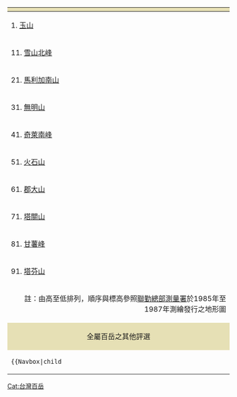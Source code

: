 {|class="navbox collapsible autocollapse" style="text-align:left"
! colspan="10" style="background:#E6E0B5" | {{Tnavbar-collapsible|{{Flagicon image|Mount Yu Shan - Taiwan.jpg}} [[台灣百岳|臺灣百岳]]|Taiwan Top 100 Peaks}} 
|-
| {{0}}1. [[玉山]] || {{0}}2. [[雪山 (台灣)|雪山]] || {{0}}3. [[玉山東峰]] || {{0}}4. [[玉山北峰]] || {{0}}5. [[玉山南峰]] || {{0}}6. [[秀姑巒山]] || {{0}}7. [[馬博拉斯山]] || {{0}}8.[[南湖大山]] || {{0}}9. [[東小南山]] || {{0}}10. [[中央尖山]]
|-bgcolor="#F5F3E2" 
| 11. [[雪山北峰]] || 12. [[關山]] || 13. [[大水窟山]] || 14. [[南湖大山東峰]] || 15. [[東郡大山]] || 16. [[奇萊北峰]] || 17. [[向陽山]] || 18. [[大劍山]] || 19. [[雲峰]] || {{0}}20. [[奇萊主山]]
|-
| 21. [[馬利加南山]] || 22. [[南湖北山]] || 23. [[大雪山 (台灣)|大雪山]] || 24. [[品田山]] || 25. [[玉山西峰]] || 26. [[頭鷹山]] || 27. [[三叉山]] || 28. [[大霸尖山]] || 29. [[南湖大山南峰]] || {{0}}30. [[東巒大山]]
|-bgcolor="#F5F3E2" 
| 31. [[無明山]] || 32. [[巴巴山]] || 33. [[馬西山]] || 34. [[北合歡山|合歡北峰]] || 35. [[合歡山東峰|合歡東峰]] || 36. [[小霸尖山]] || 37. [[合歡主峰]] || 38. [[南玉山]] || 39. [[畢祿山]] || {{0}}40. [[卓社大山]]
|-
| 41. [[奇萊南峰]] || 42. [[南雙頭山]] || 43. [[能高南峰]] || 44. [[志佳陽大山]] || 45. [[白姑大山]] || 46. [[八通關山]] || 47. [[新康山]] || 48. [[桃山 (臺灣)| 桃山]] || 49. [[丹大山]] || {{0}}50. [[佳陽山]]
|-bgcolor="#F5F3E2" 
| 51. [[火石山]] || 52. [[池有山]] || 53. [[伊澤山]] || 54. [[卑南主山]] || 55. [[干卓萬山]] || 56. [[太魯閣大山]] || 57. [[轆轆山]] || 58. [[喀西帕南山]] || 59. [[內嶺爾山]] || {{0}}60. [[鈴鳴山]]
|-
| 61. [[郡大山]] || 62. [[能高山]] || 63. [[萬東山西峰]] || 64. [[劍山 (台灣)|劍山]] || 65. [[屏風山]] || 66. [[小關山]] || 67. [[義西請馬至山]] || 68. [[牧山]] || 69. [[玉山前峰]] || {{0}}70. [[石門山 (南投縣)|石門山]]
|-bgcolor="#F5F3E2" 
| 71. [[塔關山]] || 72. [[馬比杉山]] || 73. [[達芬尖山]] || 74. [[雪山東峰]] || 75. [[無雙山]] || 76. [[南華山]] || 77. [[關山嶺山]] || 78. [[海諾南山]] || 79. [[中雪山]] || {{0}}80. [[閂山]]
|-
| 81. [[甘薯峰]] || 82. [[西合歡山|合歡西峰]] || 83. [[審馬陣山]] || 84. [[喀拉業山]] || 85. [[庫哈諾辛山]] || 86. [[加利山]] || 87. [[白石山 (台灣)|白石山]] || 88. [[磐石山]] || 89. [[帕托魯山]] || {{0}}90. [[北大武山]]
|-bgcolor="#F5F3E2" 
| 91. [[塔芬山]] || 92. [[西巒大山]] || 93. [[立霧主山]] || 94. [[安東軍山]] || 95. [[光頭山]] || 96. [[羊頭山]] || 97. [[布拉克桑山]] || 98. [[駒盆山]] || 99. [[六順山]] || 100. [[鹿山 (台灣)|鹿山]]
|-
| colspan="10" align="right"  | 註：由高至低排列，順序與標高參照[[國防部聯合後勤司令部|聯勤總部測量署]]於1985年至1987年測繪發行之地形圖
|-
! colspan="10" align="center" style="background:#E6E0B5" | 全屬百岳之其他評選
|-
| colspan="10" |
 {{Navbox|child
 | bodyclass = hlist
 | bodystyle = 
 | groupstyle = background:#E6E0B5
 |  evenstyle = background:#F5F3E2
 | group1 = 五-{嶽}-
 |  list1 = 
* [[玉山|中-{嶽}-（玉山）]]
* [[秀姑巒山|東-{嶽}-（秀姑巒山）]]
* [[雪山 (台灣)|西-{嶽}-（雪山）]]
* [[北大武山|南-{嶽}-（北大武山）]]
* [[南湖大山|北-{嶽}-（南湖大山）]]
 | group2 = 三尖
 |  list2 = 
* [[中央尖山]]
* [[大霸尖山]]
* [[達芬尖山]]
 | group3 = 一奇
 |  list3 = [[奇萊北峰]]
 | group4 = 四秀
 |  list4 = 
* [[品田山]]
* [[池有山]]
* [[桃山 (臺灣)|桃山]]
* [[喀拉業山]]
 | group5 = 十峻
 |  list5 = 
* [[玉山東峰]]
* [[玉山南峰]]
* [[馬博拉斯山]]
* [[關山]]
* [[奇萊北峰]]
* [[大劍山]]
* [[品田山]]
* [[無明山]]
* [[能高南峰]]
* [[新康山]]
 | group6 = 八秀
 |  list6 = 
* [[玉山北峰]]
* [[向陽山]]
* [[東巒大山]]
* [[志佳陽大山]]
* [[桃山 (臺灣)|桃山]]
* [[郡大山]]
* [[鈴鳴山]]
* [[閂山]]
 | group7 = 十崇
 |  list7 = 
* [[南湖北山]]
* [[大雪山 (台灣)|大雪山]]
* [[三叉山]]
* [[東郡大山]]
* [[馬西山]]
* [[北合歡山|合歡北峰]]
* [[奇萊南峰]]
* [[卑南主山]]
* [[太魯閣大山]]
* [[內嶺爾山]]
 | group8 = 三高
 |  list8 = 
* [[玉山|新高山（玉山）]]
* [[雪山 (台灣)|次高山（雪山）]]
* [[能高山]]
 }}
|}<includeonly>[[Cat:台灣百岳]]</includeonly>
<noinclude>{{Documentation}}</noinclude>